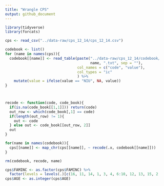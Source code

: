 ```yaml
---
title: "Wrangle CPS"
output: github_document
---
```


```r
library(tidyverse)
library(forcats)
```

```r
cps <- read_csv("../data-raw/cps_12_14/cps_12_14.csv")

codebook <- list()
for (name in names(cps)){ 
  codebook[[name]] <- read_table(paste("../data-raw/cps_12_14/codebook/", # same note ^^
                                       name, ".txt", sep = ""), 
                                 col_names = c("code", "value"),
                                 col_types = "ic"
                                 ) %>% 
    mutate(value = ifelse(value == "NIU", NA, value))
}



recode <- function(code, code_book){
  if(is.na(code_book[[1,1]])) return(code)
  out_row <- which(code_book[,1] == code)
  if(length(out_row) != 1){
    out <- code
  } else out <- code_book[[out_row, 2]]
  out
}

for(name in names(codebook)){
  cps[[name]] <- map_chr(cps[[name]], ~ recode(.x, codebook[[name]]))
}

rm(codebook, recode, name)

cps$FAMINC <- as.factor(cps$FAMINC) %>% 
  factor(levels = levels(.)[c(16, 11, 14, 1, 3, 4, 6:10, 12, 13, 15, 2, 5)])
cps$AGE <- as.integer(cps$AGE)
```

